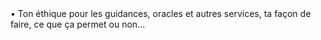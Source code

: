 <section className="text-justify">
  • Ton éthique pour les guidances, oracles et autres services, ta façon de
  faire, ce que ça permet ou non...
</section>
